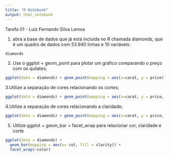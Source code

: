 ---
title: "R Notebook"
output: html_notebook
---

Tarefa 01 - Luiz Fernando Silva Lemos

1. abra a base de dados que já está incluída no R chamada diamonds, que é um quadro de dados com 53.940 linhas e 10 variáveis:

```{r}
diamonds

```

2. Use o ggplot + geom_point para plotar um gráfico comparando o preço com os quilates;

```{r}
ggplot(data = diamonds) + geom_point(mapping = aes(x=carat, y = price)) 
```

3.Utilize a separação de cores relacionando os cortes;

```{r}
ggplot(data = diamonds) + geom_point(mapping = aes(x=carat, y = price, color= cut)) 

```
4.Utilize a separação de cores relacionando a claridade;

```{r}
ggplot(data = diamonds) + geom_point(mapping = aes(x=carat, y = price, color= clarity)) 
```
5. Utilize ggplot + geom_bar + facet_wrap para relacionar cor, claridade e corte

```{r}
ggplot(data = diamonds) +
  geom_bar(mapping = aes(x= cut, fill = clarity)) + 
  facet_wrap(~color)
```

